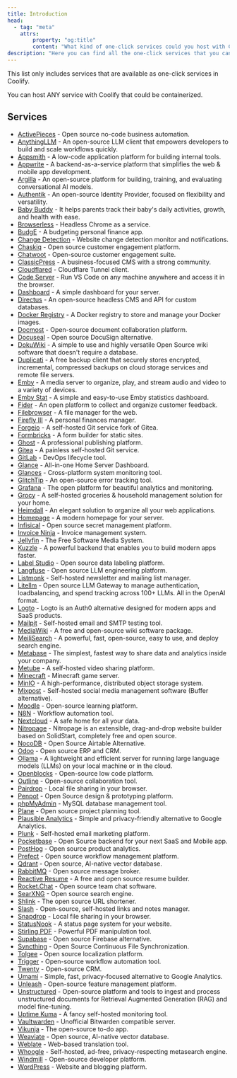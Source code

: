 ```yaml
---
title: Introduction
head:
  - tag: "meta"
    attrs:
        property: "og:title"
        content: "What kind of one-click services could you host with Coolify"
description: "Here you can find all the one-click services that you can host with Coolify."
---
```



This list only includes services that are available as one-click services in Coolify.

<Aside type="tip">
You can host ANY service with Coolify that could be containerized.
</Aside>

## Services

- [ActivePieces](/docs/services/activepieces) - Open source no-code business automation.
- [AnythingLLM](/docs/services/anythingllm) - An open-source LLM client that empowers developers to build and scale workflows quickly.
- [Appsmith](/docs/services/appsmith) - A low-code application platform for building internal tools.
- [Appwrite](/docs/services/appwrite) - A backend-as-a-service platform that simplifies the web & mobile app development.
- [Argilla](/docs/services/argilla) - An open-source platform for building, training, and evaluating conversational AI models.
- [Authentik](/docs/services/authentik) - An open-source Identity Provider, focused on flexibility and versatility.
- [Baby Buddy](/docs/services/babybuddy) - It helps parents track their baby's daily activities, growth, and health with ease.
- [Browserless](/docs/services/browserless) - Headless Chrome as a service.
- [BudgE](/docs/services/budge) - A budgeting personal finance app.
- [Change Detection](/docs/services/changedetection) - Website change detection monitor and notifications.
- [Chaskiq](/docs/services/chaskiq) - Open source customer engagement platform.
- [Chatwoot](/docs/services/chatwoot) - Open-source customer engagement suite.
- [ClassicPress](/docs/services/classicpress) - A business-focused CMS with a strong community.
- [Cloudflared](/docs/services/cloudflared) - Cloudflare Tunnel client.
- [Code Server](/docs/services/code-server) - Run VS Code on any machine anywhere and access it in the browser.
- [Dashboard](/docs/services/dashboard) - A simple dashboard for your server.
- [Directus](/docs/services/directus) - An open-source headless CMS and API for custom databases.
- [Docker Registry](/docs/services/docker-registry) - A Docker registry to store and manage your Docker images.
- [Docmost](/docs/services/docmost) - Open-source document collaboration platform.
- [Docuseal](/docs/services/docuseal) - Open source DocuSign alternative.
- [DokuWiki](/docs/services/dokuwiki) - A simple to use and highly versatile Open Source wiki software that doesn't require a database.
- [Duplicati](/docs/services/duplicati) - A free backup client that securely stores encrypted, incremental, compressed backups on cloud storage services and remote file servers.
- [Emby](/docs/services/emby) - A media server to organize, play, and stream audio and video to a variety of devices.
- [Emby Stat](/docs/services/emby-stat) - A simple and easy-to-use Emby statistics dashboard.
- [Fider](/docs/services/fider) - An open platform to collect and organize customer feedback.
- [Filebrowser](/docs/services/filebrowser) - A file manager for the web.
- [Firefly III](/docs/services/firefly-iii) - A personal finances manager.
- [Forgejo](/docs/services/forgejo) - A self-hosted Git service fork of Gitea.
- [Formbricks](/docs/services/formbricks) - A form builder for static sites.
- [Ghost](/docs/services/ghost) - A professional publishing platform.
- [Gitea](/docs/services/gitea) - A painless self-hosted Git service.
- [GitLab](/docs/services/gitlab) - DevOps lifecycle tool.
- [Glance](/docs/services/glance) - All-in-one Home Server Dashboard.
- [Glances](/docs/services/glances) - Cross-platform system monitoring tool.
- [GlitchTip](/docs/services/glitchtip) - An open-source error tracking tool.
- [Grafana](/docs/services/grafana) - The open platform for beautiful analytics and monitoring.
- [Grocy](/docs/services/grocy) - A self-hosted groceries & household management solution for your home.
- [Heimdall](/docs/services/heimdall) - An elegant solution to organize all your web applications.
- [Homepage](/docs/services/homepage) - A modern homepage for your server.
- [Infisical](/docs/services/infisical) - Open source secret management platform.
- [Invoice Ninja](/docs/services/invoice-ninja) - Invoice management system.
- [Jellyfin](/docs/services/jellyfin) - The Free Software Media System.
- [Kuzzle](/docs/services/kuzzle) - A powerful backend that enables you to build modern apps faster.
- [Label Studio](/docs/services/labelstudio) - Open source data labeling platform.
- [Langfuse](/docs/services/langfuse) - Open source LLM engineering platform.
- [Listmonk](/docs/services/listmonk) - Self-hosted newsletter and mailing list manager.
- [Litellm](/docs/services/litellm) - Open source LLM Gateway to manage authentication, loadbalancing, and spend tracking across 100+ LLMs. All in the OpenAI format.
- [Logto](/docs/services/logto) - Logto is an Auth0 alternative designed for modern apps and SaaS products.
- [Mailpit](/docs/services/mailpit) - Self-hosted email and SMTP testing tool.
- [MediaWiki](/docs/services/mediawiki) - A free and open-source wiki software package.
- [MeiliSearch](/docs/services/meilisearch) - A powerful, fast, open-source, easy to use, and deploy search engine.
- [Metabase](/docs/services/metabase) - The simplest, fastest way to share data and analytics inside your company.
- [Metube](/docs/services/metube) - A self-hosted video sharing platform.
- [Minecraft](/docs/services/minecraft) - Minecraft game server.
- [MinIO](/docs/services/minio) - A high-performance, distributed object storage system.
- [Mixpost](/docs/services/mixpost) - Self-hosted social media management software (Buffer alternative).
- [Moodle](/docs/services/moodle) - Open-source learning platform.
- [N8N](/docs/services/n8n) - Workflow automation tool.
- [Nextcloud](/docs/services/nextcloud) - A safe home for all your data.
- [Nitropage](/docs/services/nitropage) - Nitropage is an extensible, drag-and-drop website builder based on SolidStart, completely free and open source.
- [NocoDB](/docs/services/nocodb) - Open Source Airtable Alternative.
- [Odoo](/docs/services/odoo) - Open source ERP and CRM.
- [Ollama](/docs/services/ollama) - A lightweight and efficient server for running large language models (LLMs) on your local machine or in the cloud.
- [Openblocks](/docs/services/openblocks) - Open-source low code platform.
- [Outline](/docs/services/outline) - Open-source collaboration tool.
- [Pairdrop](/docs/services/pairdrop) - Local file sharing in your browser.
- [Penpot](/docs/services/penpot) - Open Source design & prototyping platform.
- [phpMyAdmin](/docs/services/phpmyadmin) - MySQL database management tool.
- [Plane](/docs/services/plane) - Open source project planning tool.
- [Plausible Analytics](/docs/services/plausible) - Simple and privacy-friendly alternative to Google Analytics.
- [Plunk](/docs/services/plunk) - Self-hosted email marketing platform.
- [Pocketbase](/docs/services/pocketbase) - Open Source backend for your next SaaS and Mobile app.
- [PostHog](/docs/services/posthog) - Open source product analytics.
- [Prefect](/docs/services/prefect) - Open source workflow management platform.
- [Qdrant](/docs/services/qdrant) - Open source, AI-native vector database.
- [RabbitMQ](/docs/services/rabbitmq) - Open source message broker.
- [Reactive Resume](/docs/services/reactive-resume) - A free and open source resume builder.
- [Rocket.Chat](/docs/services/rocketchat) - Open source team chat software.
- [SearXNG](/docs/services/searxng) - Open source search engine.
- [Shlink](/docs/services/shlink) - The open source URL shortener.
- [Slash](/docs/services/slash) - Open-source, self-hosted links and notes manager.
- [Snapdrop](/docs/services/snapdrop) - Local file sharing in your browser.
- [StatusNook](/docs/services/statusnook) - A status page system for your website.
- [Stirling PDF](/docs/services/stirling-pdf) - Powerful PDF manipulation tool.
- [Supabase](/docs/services/supabase) - Open source Firebase alternative.
- [Syncthing](/docs/services/syncthing) - Open Source Continuous File Synchronization.
- [Tolgee](/docs/services/tolgee) - Open source localization platform.
- [Trigger](/docs/services/trigger) - Open-source workflow automation tool.
- [Twenty](/docs/services/twenty) - Open-source CRM.
- [Umami](/docs/services/umami) - Simple, fast, privacy-focused alternative to Google Analytics.
- [Unleash](/docs/services/unleash) - Open-source feature management platform.
- [Unstructured](/docs/services/unstructured) - Open-source platform and tools to ingest and process unstructured documents for Retrieval Augmented Generation (RAG) and model fine-tuning.
- [Uptime Kuma](/docs/services/uptime-kuma) - A fancy self-hosted monitoring tool.
- [Vaultwarden](/docs/services/vaultwarden) - Unofficial Bitwarden compatible server.
- [Vikunja](/docs/services/vikunja) - The open-source to-do app.
- [Weaviate](/docs/services/weaviate) - Open source, AI-native vector database.
- [Weblate](/docs/services/weblate) - Web-based translation tool.
- [Whoogle](/docs/services/whoogle) - Self-hosted, ad-free, privacy-respecting metasearch engine.
- [Windmill](/docs/services/windmill) - Open-source developer platform.
- [WordPress](/docs/services/wordpress) - Website and blogging platform.

